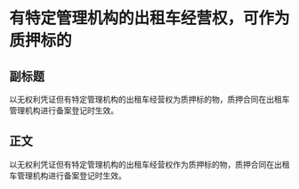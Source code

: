 # 有特定管理机构的出租车经营权，可作为质押标的
## 副标题
以无权利凭证但有特定管理机构的出租车经营权为质押标的物，质押合同在出租车管理机构进行备案登记时生效。
## 正文
以无权利凭证但有特定管理机构的出租车经营权作为质押标的物，质押合同在出租车管理机构进行备案登记时生效。